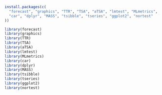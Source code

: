 ```r
install.packages(c(
  "forecast", "graphics", "TTR", "TSA", "aTSA", "lmtest", "MLmetrics", 
  "car", "dplyr", "MASS", "tsibble", "tseries", "ggplot2", "nortest"
))
```

```r
library(forecast)
library(graphics)
library(TTR)
library(TSA)
library(aTSA)
library(lmtest)
library(MLmetrics)
library(car)
library(dplyr)
library(MASS)
library(tsibble)
library(tseries)
library(ggplot2)
library(nortest)
```